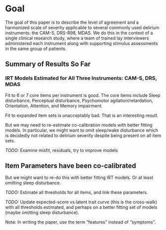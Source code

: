 
# Goal
The goal of this paper is to describe the level of agreement and a harmonized scale of severity applicable to several commonly used delirium instruments: the CAM-S, DRS-R98, MDAS. We do this in the context of a single clinical research study, where a team of trained lay interviewers administered each instrument along with supporting stimulus assessments in the same group of patients.

## Summary of Results So Far
### IRT Models Estimated for All Three Instruments: CAM-S, DRS, MDAS

Fit to 6 or 7 core items per instrument is good. The core items include Sleep disturbance, Perceptual disturbance, Psychomotor agitation/retardation, Orientation, Attention, and Memory impairment. 

Fit to expanded item sets is unacceptably bad. That is an interesting result. 

But we may need to re-estimate co-calibration models with better fitting models. In particular, we might want to omit sleep/wake disturbance which is decidedly not related to delirium severity despite being present on all item sets.

*TODO:* Examine misfit, residuals, try to improve models

## Item Parameters have been co-calibrated

But we might want to re-do this with better fitting IRT models. Or at least omitting sleep disturbance. 

*TODO:* Estimate all thresholds for all items, and link these parameters.

*TODO:* Update expected-score vs latent trait curve (this is the cross-walk) with all thresholds estimated, and perhaps on a better fitting set of models (maybe omitting sleep disturbance).

Note: In writing the paper, use the term "features" instead of "symptoms".
